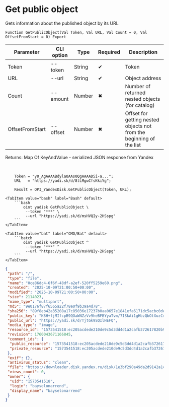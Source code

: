 ﻿---
sidebar_position: 4
description: Get public object and other functions to work with Yandex Disk in the Open Integration Package, a free open-source integration library for 1C:Enterprise 8, OneScript and CLI
keywords: [1C, 1С, 1С:Enterprise, 1С:Enterprise 8.3, API, Integration, Services, Exchange, OneScript, CLI, Yandex Disk]
---


# Get public object
 Gets information about the published object by its URL



`Function GetPublicObject(Val Token, Val URL, Val Count = 0, Val OffsetFromStart = 0) Export`

  | Parameter | CLI option | Type | Required | Description |
  |-|-|-|-|-|
  | Token | --token | String | &#x2714; | Token |
  | URL | --url | String | &#x2714; | Object address |
  | Count | --amount | Number | &#x2716; | Number of returned nested objects (for catalog) |
  | OffsetFromStart | --offset | Number | &#x2716; | Offset for getting nested objects not from the beginning of the list |

  
  Returns:  Map Of KeyAndValue - serialized JSON response from Yandex

<br/>



```bsl title="1C:Enterprise/OneScript code example"
    Token = "y0_AgAAAABdylaOAAs0QgAAAAD5i-a...";
    URL   = "https://yadi.sk/d/8lLMgwCfsKkiYg";

    Result = OPI_YandexDisk.GetPublicObject(Token, URL);
```
 

 <Tabs>
  
    <TabItem value="bash" label="Bash" default>
        ```bash
            oint yadisk GetPublicObject \
             --token "***" \
             --url "https://yadi.sk/d/msHVQIy-2HSspg"
        ```
    </TabItem>
  
    <TabItem value="bat" label="CMD/Bat" default>
        ```batch
            oint yadisk GetPublicObject ^
             --token "***" ^
             --url "https://yadi.sk/d/msHVQIy-2HSspg"
        ```
    </TabItem>
</Tabs>


```json title="Result"
{
 "path": "/",
 "type": "file",
 "name": "0ce86dc4-6f6f-48df-a2ef-520ff5259e60.png",
 "created": "2025-10-09T21:00:50+00:00",
 "modified": "2025-10-09T21:00:50+00:00",
 "size": 2114023,
 "mime_type": "multipart",
 "md5": "9e0176f87f6565a22f78e0f9b39a4d78",
 "sha256": "89f8eb42a35208a17c85036e17237b0aa0657e1841efa6171dc5acbc0dea9e18",
 "public_key": "K8H+fjMIfcpB9QOaWNZzVv9heBFBYyaTvm/7ISkAi1gHbzQbOtXuzCmvjP+NzUXWq/J6bpmRyOJonT3VoXnDag==",
 "public_url": "https://yadi.sk/d/TjtGk9SQIlHEFQ",
 "media_type": "image",
 "resource_id": "1573541518:ec205acdede210de9c5d3dd4d1a2cafb372617820b96ae3d470bf2b702643a45",
 "revision": 1760043671166845,
 "comment_ids": {
  "public_resource": "1573541518:ec205acdede210de9c5d3dd4d1a2cafb372617820b96ae3d470bf2b702643a45",
  "private_resource": "1573541518:ec205acdede210de9c5d3dd4d1a2cafb372617820b96ae3d470bf2b702643a45"
 },
 "exif": {},
 "antivirus_status": "clean",
 "file": "https://downloader.disk.yandex.ru/disk/1e3bf290a49da2d9142a1c9c7c18800640e9266859b8fcf4c3d8a80a31261402/68e85ad9/Kdpe3dFisZLPovVA4r-aBmpkby3AOQiLsayEHYapOMw2ylFGSbZZrsWtGPTvHxG_-QDrqSGFBOOsS3b3gKT1zA%3D%3D?uid=0&filename=0ce86dc4-6f6f-48df-a2ef-520ff5259e60.png&disposition=attachment&hash=&limit=0&content_type=multipart&owner_uid=0&fsize=2114023&hid=03d7263840468e281bd0b238a26e7d0d&media_type=image&tknv=v3&etag=9e0176f87f6565a22f78e0f9b39a4d78",
 "views_count": 0,
 "owner": {
  "uid": "1573541518",
  "login": "bayselonarrend",
  "display_name": "bayselonarrend"
 }
}
```
